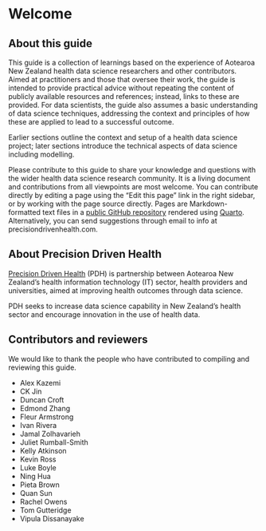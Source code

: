# Welcome {.unnumbered}

## About this guide

This guide is a collection of learnings based on the experience of Aotearoa New Zealand health data science researchers and other contributors. Aimed at practitioners and those that oversee their work, the guide is intended to provide practical advice without repeating the content of publicly available resources and references; instead, links to these are provided. For data scientists, the guide also assumes a basic understanding of data science techniques, addressing the context and principles of how these are applied to lead to a successful outcome.

Earlier sections outline the context and setup of a health data science project; later sections introduce the technical aspects of data science including modelling.

Please contribute to this guide to share your knowledge and questions with the wider health data science research community. It is a living document and contributions from all viewpoints are most welcome. You can contribute directly by editing a page using the "Edit this page" link in the right sidebar, or by working with the page source directly. Pages are Markdown-formatted text files in a [public GitHub repository](https://precisiondrivenhealth.github.io/guide/) rendered using [Quarto](https://quarto.org/). Alternatively, you can send suggestions through email to info at precisiondrivenhealth.com.

## About Precision Driven Health

[Precision Driven Health](https://precisiondrivenhealth.com) (PDH) is partnership between Aotearoa New Zealand’s health information technology (IT) sector, health providers and universities, aimed at improving health outcomes through data science.
 
PDH seeks to increase data science capability in New Zealand’s health sector and encourage innovation in the use of health data.

## Contributors and reviewers

We would like to thank the people who have contributed to compiling and reviewing this guide.

* Alex Kazemi
* CK Jin
* Duncan Croft
* Edmond Zhang
* Fleur Armstrong
* Ivan Rivera
* Jamal Zolhavarieh
* Juliet Rumball-Smith
* Kelly Atkinson
* Kevin Ross
* Luke Boyle
* Ning Hua
* Pieta Brown
* Quan Sun
* Rachel Owens
* Tom Gutteridge
* Vipula Dissanayake
